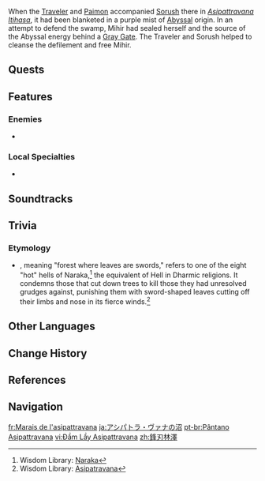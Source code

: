 {{Location Infobox
|image        = Asipattravana Swamp.png
|type         = Subarea
|region       = Sumeru
|subregion    = Girdle of the Sands
|area         = Realm of Farakhkert
}}
{{Location Intro|description=<p>Asipattravana Swamp is located in a thorn-filled canyon just north of [[Vourukasha Oasis]]. It is guarded by the Pari [[Mihir]], a "familiar of thorns."</p>}}

When the [[Traveler]] and [[Paimon]] accompanied [[Sorush]] there in ''[[Asipattravana Itihasa]]'', it had been blanketed in a purple mist of [[Abyss|Abyssal]] origin. In an attempt to defend the swamp, Mihir had sealed herself and the source of the Abyssal energy behind a [[Gray Crystal|Gray Gate]]. The Traveler and Sorush helped to cleanse the defilement and free Mihir.

<!--
==Points of Interest==
{{Locations by Category Table|type=Points of Interest}}
-->
==Quests==
{{Quests by Category List|heo=1}}

==Features==
<!--
===Exploration===
-->
===Enemies===
* {{Enemy|Consecrated Horned Crocodile}}
===Local Specialties===
* {{Item|Mourning Flower}}

==Soundtracks==
{{Soundtracks by Category Table|type=location}}

==Trivia==
===Etymology===
* {{Lang|''Asipatravana''|sa=असिपत्रवन}}, meaning "forest where leaves are swords," refers to one of the eight "hot" hells of Naraka,<ref>Wisdom Library: [https://www.wisdomlib.org/definition/naraka Naraka]</ref> the equivalent of Hell in Dharmic religions. It condemns those that cut down trees to kill those they had unresolved grudges against, punishing them with sword-shaped leaves cutting off their limbs and nose in its fierce winds.<ref>Wisdom Library: [https://www.wisdomlib.org/definition/asipatravana Asipatravana]</ref>
<!--
==Gallery==
<gallery>

</gallery>

==Video Guides==
{{EVT
|video   = 
|caption = 
}}
-->
==Other Languages==
{{Other Languages
|en        = Asipattravana Swamp
|zhs       = 锋刃林泽
|zhs_rm    = Fēngrèn Línzé
|zht       = 鋒刃林澤
|zht_rm    = Fēngrèn Línzé
|zh_tl     = Woodlands and Marshes of Sharp Blades
|ja        = アシパトラ・ヴァナの{{Rubi|沼|ぬま}}
|ja_rm     = Ashipatora-vana no Numa<ref>[[Map]], Label: Asipattravana Swamp (Japanese)</ref>
|ja_tl     = Asipattravana Swamp
|ko        = 아시파트라바나 늪
|ko_tl     = Asipattravana Swamp
|es        = Manigua Asipattravana
|es_tl     = Asipattravana Swamp
|fr        = Marais de l'asipattravana
|fr_tl     = Asipattravana Swamp
|ru        = Болото Асипаттравана
|ru_tl     = Asipattravana Swamp
|th        = Asipattravana Swamp
|vi        = Đầm Lầy Asipattravana
|vi_tl     = 
|de        = Asipattravana-Sumpf
|de_tl     = Asipattravana Swamp
|id        = Asipattravana Swamp
|pt        = Pântano Asipattravana
|pt_tl     = 
|tr        = Asipattravana Bataklığı
|tr_tl     = Asipattravana Swamp
|it        = Palude di Asipattravana
|it_tl     = Swamp of Asipattravana
}}

==Change History==
{{Change History|3.6}}

==References==
{{Reflist}}

==Navigation==
{{Area Navbox|Sumeru}}

[[fr:Marais de l'asipattravana]]
[[ja:アシパトラ・ヴァナの沼]]
[[pt-br:Pântano Asipattravana]]
[[vi:Đầm Lầy Asipattravana]]
[[zh:鋒刃林澤]]